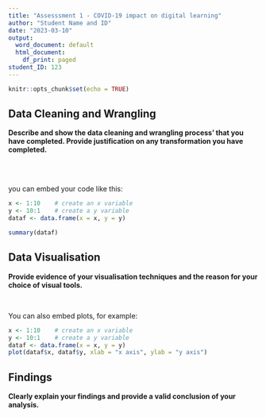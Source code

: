 ```yaml
---
title: "Assesssment 1 - COVID-19 impact on digital learning"
author: "Student Name and ID"
date: "2023-03-10"
output:
  word_document: default
  html_document:
    df_print: paged
student_ID: 123
---
```


```r
knitr::opts_chunk$set(echo = TRUE)
```

## Data Cleaning and Wrangling

**Describe and show the data cleaning and wrangling process' that you have completed. Provide justification on any transformation you have completed.**

<br> <br>

you can embed your code like this:

```r
x <- 1:10    # create an x variable
y <- 10:1    # create a y variable
dataf <- data.frame(x = x, y = y)

summary(dataf)
```

\newpage

## Data Visualisation

**Provide evidence of your visualisation techniques and the reason for your choice of visual tools.**

<br>

You can also embed plots, for example:

```r
x <- 1:10    # create an x variable
y <- 10:1    # create a y variable
dataf <- data.frame(x = x, y = y)
plot(dataf$x, dataf$y, xlab = "x axis", ylab = "y axis")
```

\newpage

## Findings

**Clearly explain your findings and provide a valid conclusion of your analysis.**

<!-- Note that the `echo = FALSE` parameter was added to the code chunk to prevent printing of the R code that generated the plot. -->
